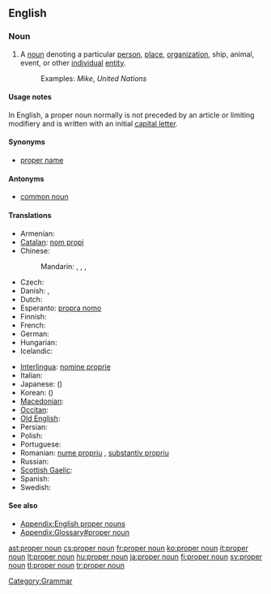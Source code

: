==English==
{{wikipedia}}

===Noun===
{{en-noun|sg=[[proper]] [[noun]]}}

# A [[noun]] denoting a particular [[person]], [[place]], [[organization]], ship, animal, event, or other [[individual]] [[entity]].
#: Examples: ''Mike'', ''United Nations''

====Usage notes====
{{mainapp|English proper nouns}}
In English, a proper noun normally is not preceded by an article or limiting modifiery and is written with an initial [[capital letter]].

====Synonyms====
* [[proper name]]

====Antonyms====
* [[common noun]]

====Translations====
{{trans-top|The name of a particular person, place, organization or other individual entity}}
* Armenian: {{t-|hy|հատուկ անուն|tr=hatuk anun}}
* [[Catalan]]: [[nom propi]]
* Chinese:
*: Mandarin: {{t-|cmn|專有名詞|sc=Hani}}, {{t-|cmn|专有名词|tr=zhuānyǒu míngcí|sc=Hani}}, {{t-|cmn|固有名詞|sc=Hani}}, {{t|cmn|固有名词|tr=gùyǒu míngcí|sc=Hani}}
* Czech: {{t-|cs|vlastní jméno|n}}
* Danish: {{t+|da|proprium}}, {{t|da|egennavn}}
* Dutch: {{t+|nl|eigennaam|m}}
* Esperanto: [[propra nomo]]
* Finnish: {{t+|fi|erisnimi}}
* French: {{t+|fr|nom propre}}
* German: {{t+|de|Eigenname|m}}
* Hungarian: {{t+|hu|tulajdonnév}}
* Icelandic: {{t-|is|eiginnafn|n}}
{{trans-mid}}
* [[Interlingua]]: [[nomine proprie]]
* Italian: {{t+|it|nome proprio}}
* Japanese: {{t+|ja|固有名詞|tr=koyūmeishi}}({{Jpan|こゆうめいし}})
* Korean: {{t+|ko|고유명사|tr=goyumyeongsa|sc=Hang}} ({{t+|ko|固有名詞|sc=Hani}})
* [[Macedonian]]: {{t|mk|лична именка|f|tr=líčna ímenka}}
* [[Occitan]]: {{t-|oc|nom pròpri|m|xs=Occitan}}
* [[Old English]]: {{t-|ang|agen nama|m|alt=āgen nama|xs=Old English}}
* Persian: {{t|fa|اسم خاص|sc=fa-Arab}}
* Polish: {{t|pl|nazwa własna|f}}
* Portuguese: {{t|pt|substantivo próprio|m}}
* Romanian: [[nume propriu]] {{n}}, [[substantiv propriu]] {{n}}
* Russian: {{t+|ru|имя собственное|n|tr=ímja sóbstvennoje}}
* [[Scottish Gaelic]]: {{t-|gd|ainmear sònrachaidh|m|xs=Scottish Gaelic}}
* Spanish: {{t+|es|nombre propio}}
* Swedish: {{t+|sv|egennamn}}
{{trans-bottom}}

====See also====
* [[Appendix:English proper nouns]]
* [[Appendix:Glossary#proper noun]]

[[Category:Grammar]]

[[ast:proper noun]]
[[cs:proper noun]]
[[fr:proper noun]]
[[ko:proper noun]]
[[it:proper noun]]
[[lt:proper noun]]
[[hu:proper noun]]
[[ja:proper noun]]
[[fi:proper noun]]
[[sv:proper noun]]
[[tl:proper noun]]
[[tr:proper noun]]